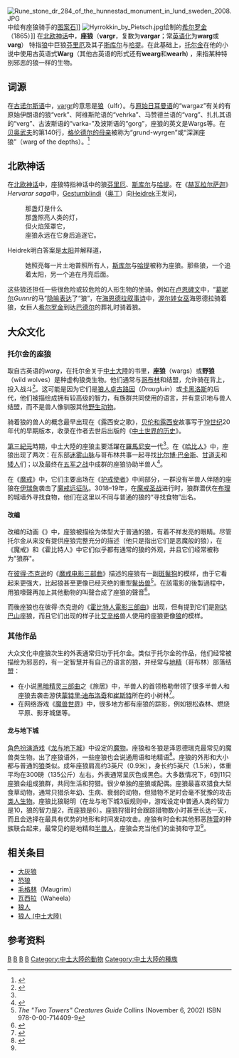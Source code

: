 {{NoteTA
|G1=魔戒
}}
[[Image:Rune_stone_dr_284_of_the_hunnestad_monument_in_lund_sweden_2008.JPG|thumb]]中绘有座狼骑手的[[图案石|图案石]]]]
[[Image:Hyrrokkin_by_Pietsch.jpg|thumb]]绘制的[[希尔罗金|希尔罗金]]（1865）]]
在[[北欧神话|北欧神话]]中，'''座狼'''（'''vargr'''，复数为'''vargar'''；常[[英语化|英语化]]为'''warg'''或'''varg'''） 特指[[狼|狼]]中巨狼[[芬里厄|芬里厄]]及其子[[斯库尔|斯库尔]]与[[哈提|哈提]]。在此基础上，[[托尔金|托尔金]]在他的小说中使用古英语式'''Warg'''（其他古英语的形式还有'''wearg'''和'''wearh''') ，来指某种特别邪恶的狼一样的生物。

== 词源 ==
在[[古诺尔斯语|古诺尔斯语]]中，[[wikt:vargr|vargr]]的意思是[[狼|狼]]（ulfr）。与[[原始日耳曼语|原始日耳曼语]]的“wargaz”有关的有原始伊朗语的狼“verk”、阿维斯陀语的“vehrka”、马赞德兰语的“varg”、扎扎其语的“verg”、古波斯语的“varka-”及波斯语的“gorg”，座狼的英文是Wargs等。在[[贝奥武夫|贝奥武夫]]的第140行，[[格伦德尔的母亲|格伦德尔的母亲]]被称为“grund-wyrgen”或“深渊座狼”（warg of the depths）。<ref>{{Cite book |last=Osborn |first=Marijane |authorlink= |author2=Overing, Gillian R. |editor-last=Adams | editor-first=Paul C. |editor2-last=Hoelscher |editor2-first=Steven D., et al | contribution=Bone-Crones Have No Hearth: Some Women in the Medieval Wilderness |title=Textures of Place: Exploring Humanist Geographies  |publisher=University of Minnesota Press |year=2001 |location= |pages=354 note 38 |url=http://books.google.com/books?id=ZMlBzr_7iGsC&printsec=frontcover#v=onepage&q=&f=false |doi=  |isbn=0-8166-3756-3}}</ref>

== 北欧神话 ==
在[[北欧神话|北欧神话]]中，座狼特指神话中的狼[[芬里厄|芬里厄]]、[[斯库尔|斯库尔]]与[[哈提|哈提]]。在《[[赫瓦拉尔萨迦|赫瓦拉尔萨迦]]》''Hervarar saga''中，[[Gestumblindi|Gestumblindi]]（[[奥丁|奥丁]]）向[[Heidrek|Heidrek]]王发问，

:那盏灯是什么
:那盏照亮人类的灯，
:但火焰笼罩它，
:座狼永远在它身后追逐它。

Heidrek明白答案是[[太阳|太阳]]并解释道，

:她照亮每一片土地普照所有人，[[斯库尔|斯库尔]]与[[哈提|哈提]]被称为座狼。那些狼，一个追着太阳，另一个追在月亮后面。

这些狼还担任一些很危险或较危险的人形生物的坐骑。例如在[[卢恩碑文|卢恩碑文]]中，“[[葛妮尔|葛妮尔]]''Gunnr''的马”[[隐喻表达法|隐喻表达]]了“狼”，在[[海恩德拉|海恩德拉叙事诗]]中，[[渥尔娃女巫|渥尔娃女巫]]海恩德拉骑着狼，女巨人[[希尔罗金|希尔罗金]]到达[[巴德尔|巴德尔]]的葬礼时骑着狼。

== 大众文化 ==
===托尔金的座狼 ===
{{Infobox fictional race
|name               =座狼
|image              =
|caption            =
|founded            =[[第一紀元|第一紀元]]
|homeworld          =[[中土大陸|中土大陸]]
|base_of_operations =[[羅馬尼安|羅馬尼安]]
}}
取自古英语的''warg''，在托尔金关于[[中土大陸|中土大陸]]的书里，'''座狼'''（wargs）或'''野狼'''（wild wolves）是种虚构狼类生物。他们通常与[[哥布林|哥布林]]和{{le|半獸人 (中土大陸)|Orc (Middle-earth|半兽人}}结盟，允许骑在背上，投入战斗<ref name="克理斯·史密斯">{{Cite book|title=魔戒武器聖戰|last=克理斯·史密斯|publisher=奇幻基地|year=2003年12月|isbn=986-7576-12-8|location=臺北}}</ref>。这可能是因为它们是[[狼人_(中土大陸)|狼人]][[狼人_(中土大陸)#卓古路因|卓古路因]]（''Draugluin''）或[[卡黑洛斯|卡黑洛斯]]的后代，他们被描绘成拥有较高级的智力，有族群共同使用的语言，并有意识地与兽人结盟，而不是兽人像驯服其他[[野生动物|野生动物]]。

骑着狼的兽人的概念最早出现在《露西安之歌》，[[貝倫與露西安|贝伦和露西安]]故事写于[[19世纪|19世纪]]20年代的早期版本，收录在作者去世后出版的《[[中土世界的历史|中土世界的历史]]》。

[[第三紀元|第三紀元]]時期，中土大陸的座狼主要活躍在[[羅馬尼安|羅馬尼安]]一代<ref name="克理斯·史密斯" />。在《[[哈比人歷險記|哈比人]]》中，座狼出现了两次：在东部[[迷雾山脉|迷雾山脉]]与哥布林共事一起寻找[[比尔博·巴金斯|比尔博·巴金斯]]、[[甘道夫|甘道夫]]和[[矮人_(中土大陸)|矮人]]们；以及最终在[[五军之战|五军之战]]中成群的座狼协助半兽人<ref>{{cite book|author=[[托尔金|托尔金]]|title=魔戒前传：霍比特人 |year=2002|url=https://archive.org/details/mojieqianzhuanhu0000unse|publisher=译林出版社 |isbn=9787806574003 }}</ref>。

在《[[魔戒|魔戒]]》中，它们主要出场在《[[护戒使者|护戒使者]]》中间部分，一群没有半兽人伴随的座狼在[[伊瑞詹|伊瑞詹]]袭击了[[魔戒远征队|魔戒远征队]]。3018–19年，在[[魔戒圣战|魔戒圣战]]进行时，狼群潜伏在[[布理|布理]]的城墙外寻找食物，他们在这里以不同与普通的狼的“寻找食物”出名。

==== 改编 ====
{{Le|蓝金贝斯公司|Rankin/Bass Productions}}改编的动画《{{Le|哈比人 (1977年動畫)|The Hobbit (1977 film)|哈比人}}》中，座狼被描绘为体型大于普通的狼，有着不祥发亮的眼睛。尽管托尔金从来没有提供座狼完整充分的描述（他只是指出它们是恶魔般的狼），在《魔戒》和《霍比特人》中它们似乎都有通常的狼的外观，并且它们经常被称为"狼群"。

在[[彼得·杰克逊|彼得·杰克逊]]的《[[魔戒电影三部曲|魔戒电影三部曲]]》描述的座狼有一副[[斑鬣狗|斑鬣狗]]的模样，由于它看起来更强大，比起狼甚至更像已经灭绝的重型[[鬣齿兽|鬣齿兽]]<ref>''The "Two Towers" Creatures Guide'' Collins (November 6, 2002) ISBN 978-0-00-714409-9</ref>。在該電影的後製過程中，用狼嚎聲再加上其他動物的叫聲合成了座狼的聲音<ref>{{Cite book|title=魔戒總動員|last=奇幻戰隊 編|publisher=奇幻基地|year=2002年12月|isbn=957-28136-4-1|location=臺北}}</ref>。

而後座狼也在彼得·杰克逊的《[[霍比特人電影系列|霍比特人電影三部曲]]》出现，但有提到它们是[[刚达巴山|刚达巴山]]座狼，而且它们出现的样子比[[艾辛格|艾辛格]]兽人使用的座狼更像[[狼|狼]]的模样。

=== 其他作品 ===
大众文化中座狼次生的外表通常归功于托尔金。类似于托尔金的作品，他们经常被描绘为邪恶的，有一定智慧并有自己的语言的狼，并经常与[[地精|地精]]（哥布林）部落结盟：

* 在小说[[黑暗精灵三部曲|黑暗精灵三部曲]]之《旅居》中，半兽人的首领格勒带领了很多半兽人和座狼去袭击游侠[[蒙特里·迪布洛奇|蒙特里·迪布洛奇]]和[[崔斯特|崔斯特]]所在的小树林<ref>{{cite book|author=[[R·A·萨尔瓦多|R·A·萨尔瓦多]]|title=旅居 |publisher=龙门书局 |year=2002年4月 |isbn=7801119924 }}</ref>。
* 在网络游戏《[[魔兽世界|魔兽世界]]》中，很多地方都有座狼的踪影，例如银松森林、燃烧平原、影牙城堡等。

==== 龙与地下城 ====
[[角色扮演游戏|角色扮演游戏]]《[[龙与地下城|龙与地下城]]》中设定的[[魔物|魔物]]。座狼和冬狼是泽恩德瑞克最常见的魔兽类生物。出了座狼语外，一些座狼也会说通用语和地精语<ref name="MM">{{cite book|title=龙与地下城 怪物图鉴 |year=2003年1月 |publisher=第三波软件（北京）有限公司 |isbn=7-89495-093-9 }}</ref>。座狼的外形和大小都与普通的[[狼|狼]]类似。成年座狼肩高约3英尺（0.9米），身长约5英尺（1.5米），体重平均在300磅（135公斤）左右。外表通常呈灰色或黑色。大多数情况下，6到11只座狼会组成狼群，共同生活和狩猎。很少单独的座狼或配偶。座狼最喜欢猎食大型食草动物，通常只猎杀年幼、生病、衰弱的动物，但猎物不足时会毫不犹豫的攻击[[类人生物|类人生物]]。座狼比狼聪明（在龙与地下城3版规则中，游戏设定中普通人类的智力是10，狼的智力是2，而座狼是6）。座狼狩猎时会跟踪猎物数小时甚至长达一天，而且会选择在最具有优势的地形和时间发动攻击。座狼有时会和其他邪恶[[阵营_(龙与地下城)|阵营]]的种族联合起来，最常见的是地精和[[半兽人|半兽人]]，座狼会充当他们的坐骑和守卫<ref name="MM" />。

{{龙与地下城生物}}

== 相关条目 ==
* [[大灰狼|大灰狼]]
* [[恐狼|恐狼]]
* [[毛格林|毛格林]]（Maugrim）
* [[瓦西拉_(未確認動物)|瓦西拉]]（Waheela）
* [[狼人|狼人]]
* [[狼人_(中土大陸)|狼人 (中土大陸)]]

== 参考资料 ==
{{reflist}}

[[Category:龍與地下城規則的生物|B]]
[[Category:虚构狼|B]]
[[Category:北歐神話生物|B]]
[[Category:神话传说中的狼|B]]
[[Category:中土大陸的動物|Category:中土大陸的動物]]
[[Category:中土大陸的種族|Category:中土大陸的種族]]